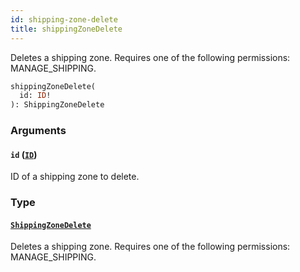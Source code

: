 ```yaml
---
id: shipping-zone-delete
title: shippingZoneDelete
---
```



Deletes a shipping zone. Requires one of the following permissions: MANAGE_SHIPPING.

```graphql
shippingZoneDelete(
  id: ID!
): ShippingZoneDelete
```


### Arguments

#### `id` ([`ID`](../../../developer/api-reference/scalars/id))

ID of a shipping zone to delete.


### Type

#### [`ShippingZoneDelete`](../../../developer/api-reference/objects/shipping-zone-delete) 

Deletes a shipping zone. Requires one of the following permissions: MANAGE_SHIPPING.




